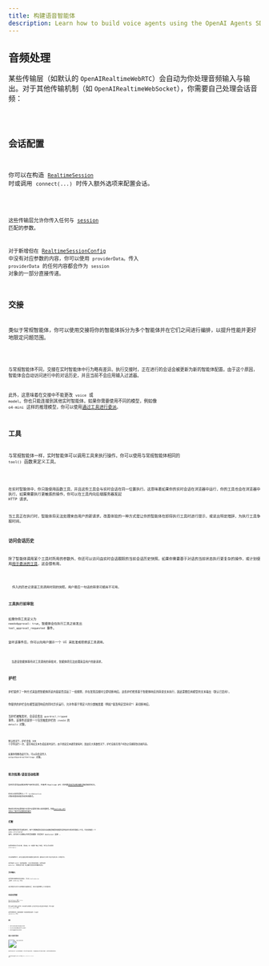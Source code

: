 ```yaml
---
title: 构建语音智能体
description: Learn how to build voice agents using the OpenAI Agents SDK, what features are available, how to architecture your application, and more.
---
```



## 音频处理

某些传输层（如默认的 `OpenAIRealtimeWebRTC`）会自动为你处理音频输入与输出。对于其他传输机制（如 `OpenAIRealtimeWebSocket`），你需要自己处理会话音频：

<Code lang="typescript" code={handleAudioExample} />

## 会话配置

你可以在构造 [`RealtimeSession`](/openai-agents-js/openai/agents-realtime/classes/realtimesession/) 时或调用 `connect(...)` 时传入额外选项来配置会话。

<Code lang="typescript" code={configureSessionExample} />

这些传输层允许你传入任何与 [session](https://platform.openai.com/docs/api-reference/realtime-client-events/session/update) 匹配的参数。

对于新增但在 [RealtimeSessionConfig](/openai-agents-js/openai/agents-realtime/type-aliases/realtimesessionconfig/) 中没有对应参数的内容，你可以使用 `providerData`。传入 `providerData` 的任何内容都会作为 `session` 对象的一部分直接传递。

## 交接

类似于常规智能体，你可以使用交接将你的智能体拆分为多个智能体并在它们之间进行编排，以提升性能并更好地限定问题范围。

<Code lang="typescript" code={multiAgentsExample} />

与常规智能体不同，交接在实时智能体中行为略有差异。执行交接时，正在进行的会话会被更新为新的智能体配置。由于这个原因，智能体会自动访问进行中的对话历史，并且当前不会应用输入过滤器。

此外，这意味着在交接中不能更改 `voice` 或 `model`。你也只能连接到其他实时智能体。如果你需要使用不同的模型，例如像 `o4-mini` 这样的推理模型，你可以使用[通过工具进行委派](#delegation-through-tools)。

## 工具

与常规智能体一样，实时智能体可以调用工具来执行操作。你可以使用与常规智能体相同的 `tool()` 函数来定义工具。

<Code lang="typescript" code={defineToolExample} />

在实时智能体中，你只能使用函数工具，并且这些工具会与实时会话在同一位置执行。这意味着如果你的实时会话在浏览器中运行，你的工具也会在浏览器中执行。如果需要执行更敏感的操作，你可以在工具内向后端服务器发起 HTTP 请求。

当工具正在执行时，智能体将无法处理来自用户的新请求。改善体验的一种方式是让你的智能体在即将执行工具时进行提示，或说出特定措辞，为执行工具争取时间。

### 访问会话历史

除了智能体调用某个工具时所用的参数外，你还可以访问由实时会话跟踪的当前会话历史快照。如果你需要基于对话的当前状态执行更复杂的操作，或计划使用[用于委派的工具](#delegation-through-tools)，这会很有用。

<Code lang="typescript" code={toolHistoryExample} />

<Aside type="note">
  传入的历史记录是工具调用时刻的快照。用户最后一句话的转录可能尚不可用。
</Aside>

### 工具执行前审批

如果你将工具定义为 `needsApproval: true`，智能体会在执行工具之前发出 `tool_approval_requested` 事件。

监听该事件后，你可以向用户展示一个 UI 来批准或拒绝该工具调用。

<Code lang="typescript" code={toolApprovalEventExample} />

<Aside type="note">
  当语音智能体等待对工具调用的审批时，智能体将无法处理来自用户的新请求。
</Aside>

## 护栏

护栏提供了一种方式来监控智能体所说内容是否违反了一组规则，并在发现违规时立即切断响应。这些护栏检查基于智能体响应的转录文本执行，因此需要启用模型的文本输出（默认已启用）。

你提供的护栏会在模型返回响应的同时异步运行，允许你基于预定义的分类触发器（例如“提及特定禁用词”）来切断响应。

当护栏被触发时，会话会发出 `guardrail_tripped` 事件。该事件还提供一个包含触发护栏的 `itemId` 的 `details` 对象。

<Code lang="typescript" code={guardrailsExample} />

默认情况下，护栏会每 100 个字符运行一次，或在响应文本生成结束时运行。由于朗读文本通常更耗时，因此在大多数情况下，护栏应能在用户听到之前捕获到违规内容。

如果你想修改此行为，可以向会话传入 `outputGuardrailSettings` 对象。

<Code lang="typescript" code={guardrailSettingsExample} />

## 轮次检测/语音活动检测

实时会话将自动检测用户何时在说话，并使用 Realtime API 的内置[语音活动检测模式](https://platform.openai.com/docs/guides/realtime-vad)触发新的轮次。

你可以向会话传入一个 `turnDetection` 对象来更改语音活动检测模式。

<Code lang="typescript" code={turnDetectionExample} />

修改轮次检测设置有助于校准不必要的打断以及处理静音。查看[Realtime API 文档以了解不同设置的更多细节](https://platform.openai.com/docs/guides/realtime-vad)

## 打断

使用内置的语音活动检测时，用户打断智能体说话会自动触发智能体根据所说内容进行检测并更新上下文。它还会触发一个 `audio_interrupted` 事件。这可用于立即停止所有音频播放（仅适用于 WebSocket 连接）。

<Code lang="typescript" code={audioInterruptedExample} />

如果你想执行手动打断，例如在 UI 中提供“停止”按钮，你可以手动调用 `interrupt()`：

<Code lang="typescript" code={sessionInterruptExample} />

无论采用哪种方式，实时会话都会处理对智能体生成的打断、截断其对已对用户说过内容的认知，并更新历史。

如果你使用 WebRTC 连接到智能体，它还会清除音频输出。如果你使用 WebSocket，你需要自行处理，停止播放已经排队等待播放的音频。

## 文本输入

如果你想向智能体发送文本输入，可以在 `RealtimeSession` 上使用 `sendMessage` 方法。

这在你希望允许用户以两种模态与智能体交互，或向对话提供额外上下文时很有用。

<Code lang="typescript" code={sendMessageExample} />

## 会话历史管理

`RealtimeSession` 会在 `history` 属性中自动管理对话历史：

你可以使用它向客户渲染历史，或对其执行其他操作。由于该历史会在对话过程中不断变化，你可以监听 `history_updated` 事件。

如果你想修改历史，例如彻底删除一条消息或更新其转录，可以使用 `updateHistory` 方法。

<Code lang="typescript" code={updateHistoryExample} />

### 限制

1. 目前无法在事后更新/更改函数工具调用
2. 历史中的文本输出需要启用转录与文本模态
3. 因打断而被截断的响应没有转录

## 通过工具进行委派

![通过工具进行委派](https://cdn.openai.com/API/docs/diagram-speech-to-speech-agent-tools.png)

通过将会话历史与一次工具调用相结合，你可以将对话委派给另一个后端智能体以执行更复杂的操作，然后将其结果返回给用户。

<Code lang="typescript" code={delegationAgentExample} />

下面的代码将会在服务器上执行。本示例通过 Next.js 的 server actions 实现。

<Code lang="typescript" code={serverAgentExample} />
